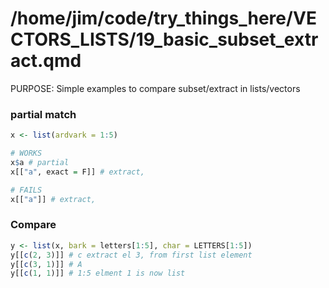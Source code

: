 # /home/jim/code/try_things_here/VECTORS_LISTS/19_basic_subset_extract.qmd
PURPOSE:
  Simple examples to compare subset/extract in lists/vectors


### partial match
```r
x <- list(ardvark = 1:5)

# WORKS
x$a # partial
x[["a", exact = F]] # extract,

# FAILS
x[["a"]] # extract,
```

### Compare
```r
y <- list(x, bark = letters[1:5], char = LETTERS[1:5])
y[[c(2, 3)]] # c extract el 3, from first list element
y[[c(3, 1)]] # A
y[[c(1, 1)]] # 1:5 elment 1 is now list
```





